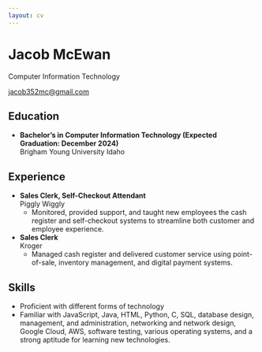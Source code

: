 ```yaml
---
layout: cv
---
```


# Jacob McEwan
Computer Information Technology

[jacob352mc@gmail.com](mailto:jacob352mc@gmail.com)

## Education

- **Bachelor's in Computer Information Technology (Expected Graduation: December 2024)**  
  Brigham Young University Idaho

## Experience

- **Sales Clerk, Self-Checkout Attendant**  
  Piggly Wiggly  
  - Monitored, provided support, and taught new employees the cash register and self-checkout systems to streamline both customer and employee experience.

- **Sales Clerk**  
  Kroger  
  - Managed cash register and delivered customer service using point-of-sale, inventory management, and digital payment systems.

## Skills

- Proficient with different forms of technology
- Familiar with JavaScript, Java, HTML, Python, C, SQL, database design, management, and administration, networking and network design, Google Cloud, AWS, software testing, various operating systems, and a strong aptitude for learning new technologies.


<!-- ### Footer

Last updated: May 2013 test1 -->